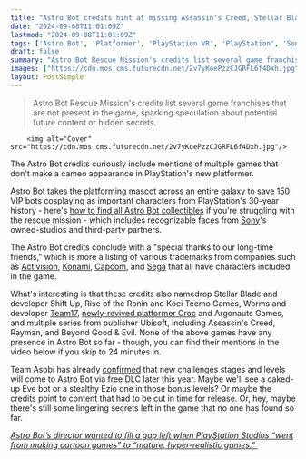 ```yaml
---
title: "Astro Bot credits hint at missing Assassin's Creed, Stellar Blade, Worms, and Rayman cameos that might come as DLC"
date: "2024-09-08T11:01:09Z"
lastmod: "2024-09-08T11:01:09Z"
tags: ['Astro Bot', 'Platformer', 'PlayStation VR', 'PlayStation', 'Sony', 'Activision', 'Konami', 'Capcom', 'Sega', 'Stellar Blade', 'Shift Up', 'Rise of the Ronin', 'Koei Tecmo Games', 'Worms', 'Team17', 'Croc', 'Argonauts Games', 'Ubisoft', "Assassin's Creed", 'Rayman', 'Beyond Good & Evil', 'DLC']
draft: false
summary: "Astro Bot Rescue Mission's credits list several game franchises that are not present in the game, sparking speculation about potential future content or hidden secrets."
images: ["https://cdn.mos.cms.futurecdn.net/2v7yKoePzzCJGRFL6f4Dxh.jpg"]
layout: PostSimple
---
```

> Astro Bot Rescue Mission's credits list several game franchises that are not present in the game, sparking speculation about potential future content or hidden secrets.


        <img alt="Cover" src="https://cdn.mos.cms.futurecdn.net/2v7yKoePzzCJGRFL6f4Dxh.jpg"/>
        
The Astro Bot credits curiously include mentions of multiple games that don't make a cameo appearance in PlayStation's new platformer.

Astro Bot takes the platforming mascot across an entire galaxy to save 150 VIP bots cosplaying as important characters from PlayStation's 30-year history - here's [how to find all Astro Bot collectibles](https://www.gamesradar.com/games/platformer/astro-bot-collectibles-bots-puzzle-pieces-warps/) if you're struggling with the rescue mission - which includes recognizable faces from [Sony](https://www.gamesradar.com/tag/sony/)'s owned-studios and third-party partners.

The Astro Bot credits conclude with a "special thanks to our long-time friends," which is more a listing of various trademarks from companies such as [Activision](https://www.gamesradar.com/tag/activision/), [Konami](https://www.gamesradar.com/tag/konami/), [Capcom](https://www.gamesradar.com/tag/capcom/), and [Sega](https://www.gamesradar.com/tag/sega/) that all have characters included in the game.

What's interesting is that these credits also namedrop Stellar Blade and developer Shift Up, Rise of the Ronin and Koei Tecmo Games, Worms and developer [Team17](https://www.gamesradar.com/tag/team17/), [newly-revived platformer Croc](https://www.gamesradar.com/games/platformer/croc-fans-show-enormous-stupendous-amounts-of-love-for-the-ps1-platformer-as-the-remaster-devs-reveal-they-werent-sure-anyone-still-remembered-or-cared/) and Argonauts Games, and multiple series from publisher Ubisoft, including Assassin's Creed, Rayman, and Beyond Good & Evil. None of the above games have any presence in Astro Bot so far - though, you can find their mentions in the video below if you skip to 24 minutes in.

Team Asobi has already [confirmed](https://www.ign.com/articles/astro-bot-will-get-free-post-launch-dlc) that new challenges stages and levels will come to Astro Bot via free DLC later this year. Maybe we'll see a caked-up Eve bot or a stealthy Ezio one in those bonus levels? Or maybe the credits point to content that had to be cut in time for release. Or, hey, maybe there's still some lingering secrets left in the game that no one has found so far. 

[<em>Astro Bot’s director wanted to fill a gap left when PlayStation Studios “went from making cartoon games” to “mature, hyper-realistic games.”</em> ](https://www.gamesradar.com/games/platformer/astro-bot-director-wanted-to-fill-a-gap-missing-since-playstation-studios-went-from-making-cartoon-games-to-mature-hyper-realistic-games/)
        